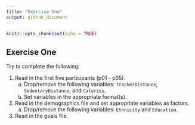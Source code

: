 ```yaml
---
title: "Exercise One"
output: github_document
---
```


```r
knitr::opts_chunk$set(echo = TRUE)
```

## Exercise One
Try to complete the following:

1. Read in the first five participants (p01 - p05).
    a) Drop/remove the following variables: `TrackerDistance`, `SedentaryDistance`, and `Calories`.
    b) Set variables in the appropriate format(s).
2.  Read in the demographics file and set appropriate variables as factors.
    a) Drop/remove the following variables: `Ethnicity` and `Education`.
3. Read in the goals file.


